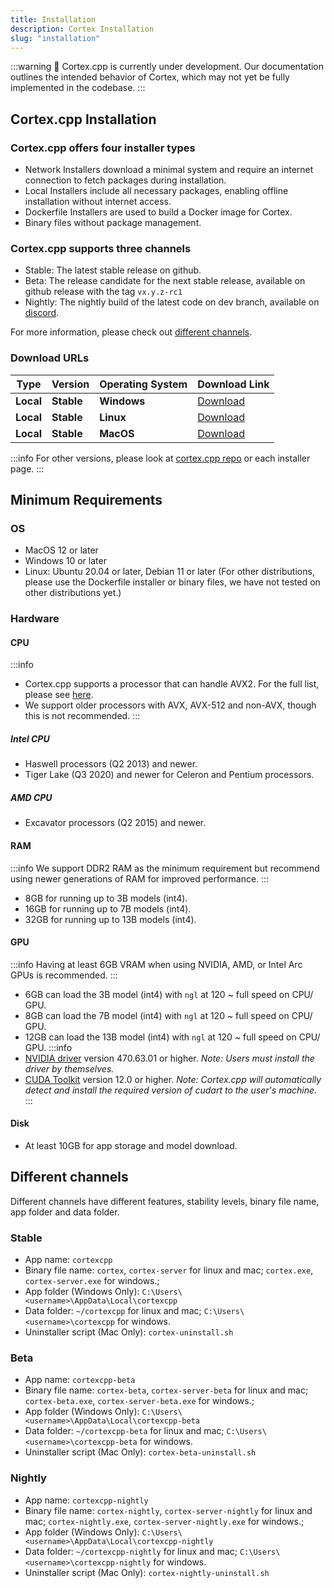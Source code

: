 ```yaml
---
title: Installation
description: Cortex Installation
slug: "installation"
---
```



:::warning
🚧 Cortex.cpp is currently under development. Our documentation outlines the intended behavior of Cortex, which may not yet be fully implemented in the codebase.
:::

## Cortex.cpp Installation
### Cortex.cpp offers four installer types
- Network Installers download a minimal system and require an internet connection to fetch packages during installation.
- Local Installers include all necessary packages, enabling offline installation without internet access.
- Dockerfile Installers are used to build a Docker image for Cortex.
- Binary files without package management.

### Cortex.cpp supports three channels

- Stable: The latest stable release on github.
- Beta: The release candidate for the next stable release, available on github release with the tag `vx.y.z-rc1`
- Nightly: The nightly build of the latest code on dev branch, available on [discord](https://discord.com/channels/1107178041848909847/1283654073488379904).

For more information, please check out [different channels](#different-channels).

### Download URLs

| Type     | Version       | Operating System | Download Link                                                                                     |
|----------|---------------|------------------|---------------------------------------------------------------------------------------------------|
| **Local**    | **Stable**  | **Windows**      | [Download](https://app.cortexcpp.com/download/latest/windows-amd64-local)                         |
| **Local**    | **Stable**  | **Linux**        | [Download](https://app.cortexcpp.com/download/latest/linux-amd64-local)                           |
| **Local**    | **Stable**  | **MacOS**        | [Download](https://app.cortexcpp.com/download/latest/mac-universal-local)                         |

:::info
For other versions, please look at [cortex.cpp repo](https://github.com/janhq/cortex.cpp) or each installer page.
:::


## Minimum Requirements

### OS
- MacOS 12 or later
- Windows 10 or later
- Linux: Ubuntu 20.04 or later, Debian 11 or later (For other distributions, please use the Dockerfile installer or binary files, we have not tested on other distributions yet.)

### Hardware
#### CPU
:::info
- Cortex.cpp supports a processor that can handle AVX2. For the full list, please see [here](https://en.wikipedia.org/wiki/Advanced_Vector_Extensions#CPUs_with_AVX2).
- We support older processors with AVX, AVX-512 and non-AVX, though this is not recommended.
:::

##### Intel CPU
- Haswell processors (Q2 2013) and newer.
- Tiger Lake (Q3 2020) and newer for Celeron and Pentium processors.
##### AMD CPU
- Excavator processors (Q2 2015) and newer.

#### RAM
:::info
We support DDR2 RAM as the minimum requirement but recommend using newer generations of RAM for improved performance.
:::
- 8GB for running up to 3B models (int4).
- 16GB for running up to 7B models (int4).
- 32GB for running up to 13B models (int4).

#### GPU
:::info
Having at least 6GB VRAM when using NVIDIA, AMD, or Intel Arc GPUs is recommended.
:::
- 6GB can load the 3B model (int4) with `ngl` at 120 ~ full speed on CPU/ GPU.
- 8GB can load the 7B model (int4) with `ngl` at 120 ~ full speed on CPU/ GPU.
- 12GB can load the 13B model (int4) with `ngl` at 120 ~ full speed on CPU/ GPU.
:::info
- [NVIDIA driver](https://www.nvidia.com/Download/index.aspx) version 470.63.01 or higher.
  *Note: Users must install the driver by themselves.*
- [CUDA Toolkit](https://developer.nvidia.com/cuda-toolkit) version 12.0 or higher. *Note: Cortex.cpp will automatically detect and install the required version of cudart to the user's machine.*
:::
#### Disk
- At least 10GB for app storage and model download.

## Different channels

Different channels have different features, stability levels, binary file name, app folder and data folder.

### Stable
- App name: `cortexcpp`
- Binary file name: `cortex`, `cortex-server` for linux and mac; `cortex.exe`, `cortex-server.exe` for windows.;
- App folder (Windows Only): `C:\Users\<username>\AppData\Local\cortexcpp`
- Data folder: `~/cortexcpp` for linux and mac; `C:\Users\<username>\cortexcpp` for windows.
- Uninstaller script (Mac Only): `cortex-uninstall.sh`

### Beta
- App name: `cortexcpp-beta`
- Binary file name: `cortex-beta`, `cortex-server-beta` for linux and mac; `cortex-beta.exe`, `cortex-server-beta.exe` for windows.;
- App folder (Windows Only): `C:\Users\<username>\AppData\Local\cortexcpp-beta`
- Data folder: `~/cortexcpp-beta` for linux and mac; `C:\Users\<username>\cortexcpp-beta` for windows.
- Uninstaller script (Mac Only): `cortex-beta-uninstall.sh`

### Nightly
- App name: `cortexcpp-nightly`
- Binary file name: `cortex-nightly`, `cortex-server-nightly` for linux and mac; `cortex-nightly.exe`, `cortex-server-nightly.exe` for windows.;
- App folder (Windows Only): `C:\Users\<username>\AppData\Local\cortexcpp-nightly`
- Data folder: `~/cortexcpp-nightly` for linux and mac; `C:\Users\<username>\cortexcpp-nightly` for windows.
- Uninstaller script (Mac Only): `cortex-nightly-uninstall.sh`
